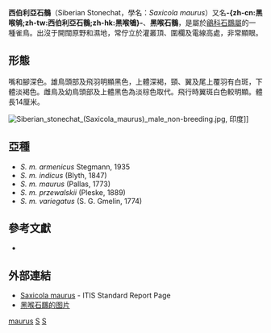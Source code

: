 {{noteTA
|T=zh-cn:西伯利亞石鶺; zh-tw:黑喉鴝 ; zh-hk:西伯利亞石鶺;
|1=zh-cn:西伯利亞石鶺; zh-tw:黑喉鴝 ; zh-hk:西伯利亞石鶺;
}}
{{speciesbox
| name = 西伯利亞石鶺
| image = Charal kuruvi.jpg
| image_caption = 雄鳥
| image2 = Common Stonechat Female (6741279211).jpg
| image2_caption = 雌鳥
| status = NE
| status_system = iucn3.1
| status_ref = 
| genus = Saxicola
| species = maurus
| authority = (Pallas, 1773)
| synonyms =
* ''Muscicapa maura''
| synonyms ={{unbulleted list
|''Saxicola maura'' <small>(''[[lapsus|lapsus]]'')</small>
|''Saxicola torquata maura'' <small>(''[[lapsus|lapsus]]'')</small>
|''Saxicola torquatus maurus'' <small>(Pallas, 1773)</small>
|''Saxicola torquata przewalskii''<!-- (Pleske, [year?]) --> <!-- was this subspecies ever cited with "torquatus"? -->
}}
}}

'''西伯利亞石鶺'''（Siberian Stonechat，學名：''Saxicola maurus''）又名'''-{zh-cn:黑喉鸲;zh-tw:西伯利亞石鶺;zh-hk:黑喉鴝}-'''、'''黑喉石鶺'''，是屬於[[鶲科|鶲科]][[石䳭屬|石䳭屬]]的一種雀鳥。出沒于開闊原野和濕地，常佇立於灌叢頂、圍欄及電線高處，非常顯眼。

== 形態 ==
嘴和腳深色。雄鳥頭部及飛羽明顯黑色，上體深褐，頸、翼及尾上覆羽有白斑，下體淡褐色。雌鳥及幼鳥頭部及上體黑色為淡棕色取代。飛行時翼斑白色較明顯。體長14厘米。

[[File:Siberian_stonechat_(Saxicola_maurus)_male_non-breeding.jpg|thumb]], 印度]]

== 亞種 ==
* ''S. m. armenicus'' Stegmann, 1935
* ''S. m. indicus'' (Blyth, 1847)
* ''S. m. maurus'' (Pallas, 1773)
* ''S. m. przewalskii'' (Pleske, 1889)
* ''S. m. variegatus'' (S. G. Gmelin, 1774)

== 參考文獻 ==
{{Commons category|Saxicola maurus}}
{{Wikispecies|Saxicola maurus}}
* {{Cite book | author = 香港觀鳥會有限公司 | title = 香港鳥類圖鑑（增訂版） | url = https://archive.org/details/xianggangniaolei0000unse | publisher = 萬里機構・萬里書店 | date = 2010-09 | ISBN = 9789621443564}}

== 外部連結 ==
* [https://www.itis.gov/servlet/SingleRpt/SingleRpt?search_topic=TSN&search_value=916346#null Saxicola maurus] {{Wayback|url=https://www.itis.gov/servlet/SingleRpt/SingleRpt?search_topic=TSN&search_value=916346#null |date=20210509160812 }} - ITIS Standard Report Page {{en}}
* [https://pic.birdnet.cn/forum//202010/22/213951jicgxv7yjjlre7yi.jpg 黑喉石䳭的图片] {{Wayback|url=https://pic.birdnet.cn/forum//202010/22/213951jicgxv7yjjlre7yi.jpg |date=20201115062643 }}
{{Taxonbar|from=Q1589281}}

[[Category:石鶺屬|maurus]]
[[Category:香港動物|S]]
[[Category:1773年描述的鸟类|S]]